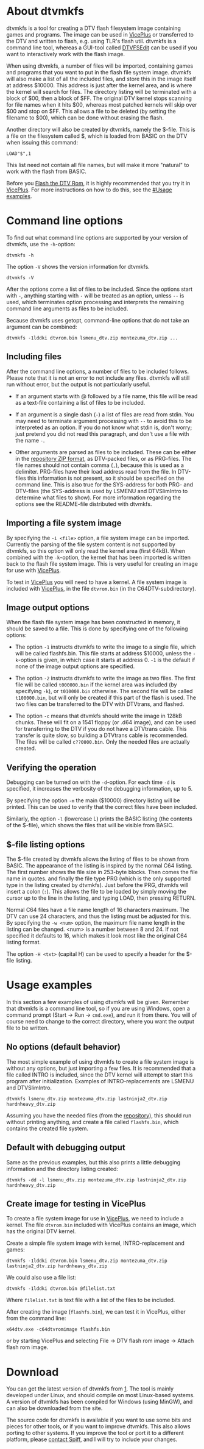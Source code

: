 =About dtvmkfs=

dtvmkfs is a tool for creating a DTV flash filesystem image containing games and programs. The image can be used in [[DTV Support in VICE|VicePlus]] or transferred to the DTV and written to flash, e.g. using TLR's flash util. dtvmkfs is a command line tool, whereas a GUI-tool called [[DTVFSEdit]] can be used if you want to interactively work with the flash image.

When using dtvmkfs, a number of files will be imported, containing games and programs that you want to put in the flash file system image. dtvmkfs will also make a list of all the included files, and store this in the image itself at address $10000. This address is just after the kernel area, and is where the kernel will search for files. The directory listing will be terminated with a block of $00, then a block of $FF. The original DTV kernel stops scanning for file names when it hits $00, whereas most patched kernels will skip over $00 and stop on $FF. This allows a file to be deleted (by setting the filename to $00), which can be done without erasing the flash.

Another directory will also be created by dtvmkfs, namely the $-file. This is a file on the filesystem called $, which is loaded from BASIC on the DTV when issuing this command:
<pre>LOAD"$",1</pre>
This list need not contain all file names, but will make it more "natural" to work with the flash from BASIC.

Before you [[Flash the DTV Rom]], it is highly recommended that you try it in [[DTV Support in VICE|VicePlus]]. For more instructions on how to do this, see the [[#Usage examples]].

=Command line options=

To find out what command line options are supported by your version of dtvmkfs, use the <tt>-h</tt>-option:
<pre>dtvmkfs -h</pre>

The option <tt>-V</tt> shows the version information for dtvmkfs.
<pre>dtvmkfs -V</pre>

After the options come a list of files to be included. Since the options start with <tt>-</tt>, anything starting with <tt>-</tt> will be treated as an option, unless <tt>--</tt> is used, which terminates option processing and interprets the remaining command line arguments as files to be included.

Because dtvmkfs uses getopt, command-line options that do not take an argument can be combined:
<pre>dtvmkfs -1lddki dtvrom.bin lsmenu_dtv.zip montezuma_dtv.zip ...</pre>

==Including files==

After the command line options, a number of files to be included follows. Please note that it is not an error to not include any files. dtvmkfs will still run without error, but the output is not particularly useful.

* If an argument starts with @ followed by a file name, this file will be read as a text-file containing a list of files to be included.

* If an argument is a single dash (<tt>-</tt>) a list of files are read from stdin. You may need to terminate argument processing with <tt>--</tt> to avoid this to be interpreted as an option. If you do not know what stdin is, don't worry; just pretend you did not read this paragraph, and don't use a file with the name <tt>-</tt>.

* Other arguments are parsed as files to be included. These can be either in the [[repository ZIP format]], as DTV-packed files, or as PRG-files. The file names should not contain comma (<tt>,</tt>), because this is used as a delimiter. PRG-files have their load address read from the file. In DTV-files this information is not present, so it should be specified on the command line. This is also true for the SYS-address for both PRG- and DTV-files (the SYS-address is used by LSMENU and DTVSlimIntro to determine what files to show). For more information regarding the options see the README-file distributed with dtvmkfs.

==Importing a file system image==

By specifying the <tt>-i &lt;file&gt;</tt> option, a file system image can be imported. Currently the parsing of the file system content is not supported by dtvmkfs, so this option will only read the kernel area (first 64kB). When combined with the <tt>-k</tt>-option, the kernel that has been imported is written back to the flash file system image. This is very useful for creating an image for use with [[DTV Support in VICE|VicePlus]].

To test in [[DTV Support in VICE|VicePlus]] you will need to have a kernel. A file system image is included with [[DTV Support in VICE|VicePlus]], in the file <tt>dtvrom.bin</tt> (in the C64DTV-subdirectory).

==Image output options==

When the flash file system image has been constructed in memory, it should be saved to a file. This is done by specifying one of the following options:

* The option <tt>-1</tt> instructs dtvmkfs to write the image to a single file, which will be called flashfs.bin. This file starts at address $10000, unless the <tt>-k</tt>-option is given, in which case it starts at address 0. <tt>-1</tt> is the default if none of the image output options are specified.

* The option <tt>-2</tt> instructs dtvmkfs to write the image as two files. The first file will be called <tt>t000000.bin</tt> if the kernel area was included (by specifying <tt>-k</tt>), or <tt>t010000.bin</tt> otherwise. The second file will be called <tt>t100000.bin</tt>, but will only be created if this part of the flash is used. The two files can be transferred to the DTV with DTVtrans, and flashed.

* The option <tt>-c</tt> means that dtvmkfs should write the image in 128kB chunks. These will fit on a 1541 floppy (or .d64 image), and can be used for transferring to the DTV if you do not have a DTVtrans cable. This transfer is quite slow, so building a DTVtrans cable is recommended. The files will be called <tt>c??0000.bin</tt>. Only the needed files are actually created.

==Verifying the operation==

Debugging can be turned on with the <tt>-d</tt>-option. For each time <tt>-d</tt> is specified, it increases the verbosity of the debugging information, up to 5.

By specifying the option <tt>-m</tt> the main ($10000) directory listing will be printed. This can be used to verify that the correct files have been included.

Similarly, the option <tt>-l</tt> (lowercase L) prints the BASIC listing (the contents of the $-file), which shows the files that will be visible from BASIC.

==$-file listing options==

The $-file created by dtvmkfs allows the listing of files to be shown from BASIC. The appearance of the listing is inspired by the normal C64 listing. The first number shows the file size in 253-byte blocks. Then comes the file name in quotes. and finally the file type PRG (which is the only supported type in the listing created by dtvmkfs). Just before the PRG, dtvmkfs will insert a colon (<tt>:</tt>). This allows the file to be loaded by simply moving the cursor up to the line in the listing, and typing LOAD, then pressing RETURN.

Normal C64 files have a file name length of 16 characters maximum. The DTV can use 24 characters, and thus the listing must be adjusted for this. By specifying the <tt>-w &lt;num&gt;</tt> option, the maximum file name length in the listing can be changed. &lt;num&gt; is a number between 8 and 24. If not specified it defaults to 16, which makes it look most like the original C64 listing format.

The option <tt>-H &lt;txt&gt;</tt> (capital H) can be used to specify a header for the $-file listing.

=Usage examples=

In this section a few examples of using dtvmkfs will be given. Remember that dtvmkfs is a command line tool, so if you are using Windows, open a command prompt (Start &rarr; Run &rarr; <tt>cmd.exe</tt>), and run it from there. You will of course need to change to the correct directory, where you want the output file to be written.

==No options (default behavior)==

The most simple example of using dtvmkfs to create a file system image is without any options, but just importing a few files. It is recommended that a file called INTRO is included, since the DTV kernel will attempt to start this program after initialization. Examples of INTRO-replacements are LSMENU and DTVSlimIntro.
<pre>dtvmkfs lsmenu_dtv.zip montezuma_dtv.zip lastninja2_dtv.zip hardnheavy_dtv.zip</pre>

Assuming you have the needed files (from the [http://symlink.dk/nostalgia/dtv/fixed/ repository]), this should run without printing anything, and create a file called <tt>flashfs.bin</tt>, which contains the created file system.

==Default with debugging output==

Same as the previous examples, but this also prints a little debugging information and the directory listing created:
<pre>dtvmkfs -dd -l lsmenu_dtv.zip montezuma_dtv.zip lastninja2_dtv.zip hardnheavy_dtv.zip</pre>

==Create image for testing in VicePlus==

To create a file system image for use in [[DTV Support in VICE|VicePlus]], we need to include a kernel. The file <tt>dtvrom.bin</tt> included with VicePlus contains an image, which has the original DTV kernel.

Create a simple file system image with kernel, INTRO-replacement and games:
<pre>dtvmkfs -1lddki dtvrom.bin lsmenu_dtv.zip montezuma_dtv.zip lastninja2_dtv.zip hardnheavy_dtv.zip</pre>

We could also use a file list:
<pre>dtvmkfs -1lddki dtvrom.bin @filelist.txt</pre>

Where <tt>filelist.txt</tt> is text file with a list of the files to be included.

After creating the image (<tt>flashfs.bin</tt>), we can test it in VicePlus, either from the command line:
<pre>x64dtv.exe -c64dtvromimage flashfs.bin</pre>
or by starting VicePlus and selecting File &rarr; DTV flash rom image &rarr; Attach flash rom image.

=Download=

You can get the latest version of dtvmkfs from [http://symlink.dk/nostalgia/dtv/dtvmkfs/]. The tool is mainly developed under Linux, and should compile on most Linux-based systems. A version of dtvmkfs has been compiled for Windows (using MinGW), and can also be downloaded from the site.

The source code for dtvmkfs is available if you want to use some bits and pieces for other tools, or if you want to improve dtvmkfs. This also allows porting to other systems. If you improve the tool or port it to a different platform, please [http://symlink.dk/contact/contact.php contact Spiff], and I will try to include your changes.
